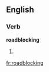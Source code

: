 ==English==

===Verb===
'''roadblocking'''

# {{present participle of|[[roadblock]]}}

[[fr:roadblocking]]